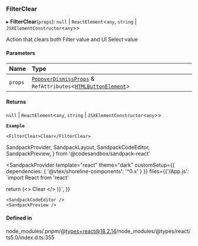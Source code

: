 ### FilterClear

▸ **FilterClear**(`props`): `null` \| `ReactElement`\<`any`, `string` \| `JSXElementConstructor`\<`any`\>\>

Action that clears both Filter value and UI Select value

#### Parameters

| Name    | Type                                                                                                                                                                |
| :------ | :------------------------------------------------------------------------------------------------------------------------------------------------------------------ |
| `props` | [`PopoverDismissProps`](interfaces/PopoverDismissProps.md) & `RefAttributes`\<[`HTMLButtonElement`](https://developer.mozilla.org/docs/Web/API/HTMLButtonElement)\> |

#### Returns

`null` \| `ReactElement`\<`any`, `string` \| `JSXElementConstructor`\<`any`\>\>

**`Example`**

```tsx copy showLineNumbers filename="example.tsx"
<FilterClear>Clear</FilterClear>
```

SandpackProvider,
SandpackLayout,
SandpackCodeEditor,
SandpackPreview,
} from '@codesandbox/sandpack-react'

<SandpackProvider
template="react"
theme="dark"
customSetup={{ dependencies: { '@vtex/shoreline-components': '^0.x' } }}
files={{'/App.js': `import React from 'react'

return (<>
<FilterClear>Clear</FilterClear>
</>
)}`,
}}

>   <SandpackLayout>

    <SandpackCodeEditor />
    <SandpackPreview />

  </SandpackLayout>
</SandpackProvider>

#### Defined in

node_modules/.pnpm/@types+react@18.2.14/node_modules/@types/react/ts5.0/index.d.ts:355
